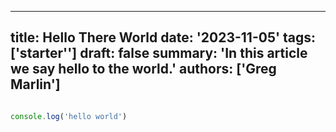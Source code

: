 
---
title: Hello There World
date: '2023-11-05'
tags: ['starter'']
draft: false
summary: 'In this article we say hello to the world.'
authors: ['Greg Marlin']
---


```js

console.log('hello world')
```
